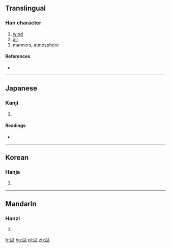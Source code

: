 {{also|風}}
==Translingual==

===Han character===
{{Han char|rn=16|rad=几|as=04|sn=6|four=|canj=竹弓一一戈 (HNMMI)|ids=⿵[[几|⺇]][[云]]}}

# [[wind]]
# [[air]]
# [[manners]], [[atmosphere]]

====References====
* {{Han ref|kx=0134.121|dkj=01756|hdz=10277.010|uh=51E8|ud=20968}}

----

==Japanese==

===Kanji===
{{ja-kanji|grade=|rs=几04}}

# {{defn|lang=ja|sort=几04}}

====Readings====
* {{ja-readings|on=[[ふう]] (fū), [[ふ]] (fu)|kun=[[かぜ]] (kaze)}}

----

==Korean==

===Hanja===
{{ko-hanja|hangeul=풍|rv=pung|mr=p'ung}}

# {{defn|lang=ko|sort=几04}}

----

==Mandarin==

===Hanzi===
{{cmn-hanzi|pin=[[fēng]] ([[feng1]]), [[fěng]] ([[feng3]]), [[fèng]] ([[feng4]])|wg=feng<sup>1</sup>, feng<sup>3</sup>, feng<sup>4</sup>}}

# {{defn|lang=cmn|sort=几04}}

[[fr:凨]]
[[hu:凨]]
[[pl:凨]]
[[zh:凨]]